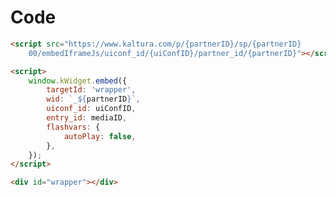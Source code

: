 
<Meta title="Kaltura Embed/kWidget/Code Sample" />

# Code

```html
<script src="https://www.kaltura.com/p/{partnerID}/sp/{partnerID}
	00/embedIframeJs/uiconf_id/{uiConfID}/partner_id/{partnerID}"></script>

<script>
	window.kWidget.embed({
		targetId: 'wrapper',
		wid: `_${partnerID}`,
		uiconf_id: uiConfID,
		entry_id: mediaID,
		flashvars: {
			autoPlay: false,
		},
	});
</script>

<div id="wrapper"></div>
```
